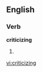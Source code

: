 ==English==

===Verb===
'''criticizing'''

# {{present participle of|[[criticize]]}}

[[vi:criticizing]]